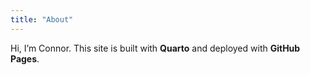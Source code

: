 ```yaml
---
title: "About"
---
```


Hi, I'm Connor. This site is built with **Quarto** and deployed with **GitHub Pages**.
